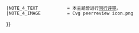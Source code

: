 {{WPBannerMeta
|PROJECT             = 哈尔滨
 |BANNER_NAME        = Template:哈尔滨专题
 |substcheck=<includeonly>{{subst:</includeonly><includeonly>substcheck}}</includeonly>
 |small={{{small|}}}
 |category={{{category|¬}}}
 |listas={{{listas|}}}
|PROJECT_LINK     = 专题:哈尔滨
|IMAGE_LEFT          = Harbin Memorial Tower.JPG
 |IMAGE_LEFT_SMALL   = 
 |IMAGE_LEFT_LARGE   = 
|MAIN_ARTICLE        = [[哈尔滨]]
|QUALITY_SCALE          = inline
 |class={{class mask|{{{class|}}}
|forceNA=yes
|category=yes
|disambig=yes
|portal=yes
|redirect=yes
|template=yes
|project=yes
|future=yes
|current=yes
|needed=yes
|merge=yes
}}
 |auto={{{auto|}}}
 |importance={{{importance|}}}
|ASSESSMENT_LINK     = 专题:哈尔滨/评级
|MAIN_TEXT           = 
|PORTAL              = 哈尔滨
|PORTAL_IMG          = Harbin Memorial Tower.JPG
|MAIN_CAT            = 
|attention={{{attention|}}}
|infobox={{{needs-infobox|}}}
|COMMENTS            = yes
 |COMMENTS_CAT       = 
 |COMMENTS_FORCE     = yes
 |BOTTOM_TEXT=
|ATTENTION_CAT         = 需要关注的哈尔滨条目
|note 1                 = {{{ref|}}}
 |NOTE_1_TEXT           = 根據標記，本條目需要補充更多來源以供查證。
 |NOTE_1_IMAGE          = Question book-4.svg
 |NOTE_1_CAT            = 需要補充來源的哈尔滨条目
|note 2                 = {{{photo|}}}
 |NOTE_2_TEXT           = 根據標記，本條目需要添加圖片以提升條目品質。
 |NOTE_2_IMAGE          = Gnome-image-x-generic.svg
 |NOTE_2_CAT            = 需要添加图片的哈尔滨条目
|note 3                 = {{{problem|}}}
 |NOTE_3_TEXT           = 根據標記，本條目需要處理編輯上的問題。
 |NOTE_3_IMAGE          = Broom icon.svg
 |NOTE_3_CAT            = 需要处理问题的哈尔滨条目
|INFOBOX_CAT           = 需要信息框的哈尔滨条目
|note 4                 = {{#ifexist:Wikipedia:同行评审/{{BASEPAGENAME}}|yes|}}
 |NOTE_4_TEXT           = 本主题曾进行[[Wikipedia:同行评审/{{BASEPAGENAME}}|同行评审]]。
 |NOTE_4_IMAGE          = Cvg peerreview icon.png
}}<noinclude>
{{documentation}}
</noinclude>